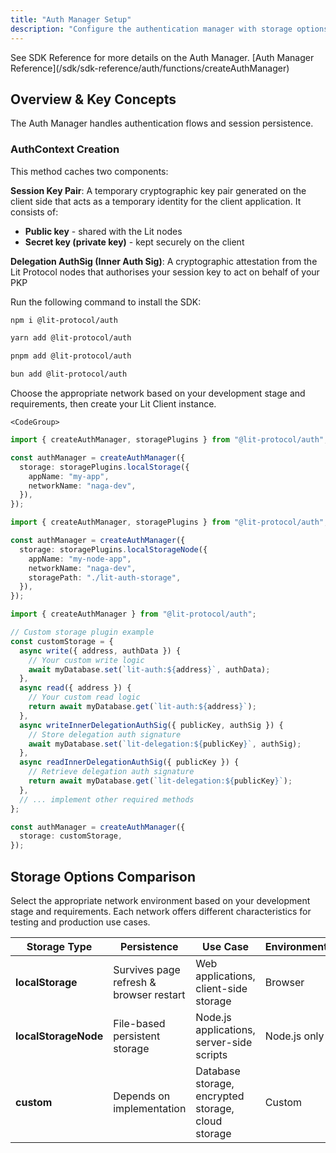 ```yaml
---
title: "Auth Manager Setup"
description: "Configure the authentication manager with storage options and auth methods"
---
```


<Tip>
See SDK Reference for more details on the Auth Manager. [Auth Manager Reference](/sdk/sdk-reference/auth/functions/createAuthManager)
</Tip>

## Overview & Key Concepts

The Auth Manager handles authentication flows and session persistence.

### AuthContext Creation

This method caches two components:

**Session Key Pair**: A temporary cryptographic key pair generated on the client side that acts as a temporary identity for the client application. It consists of:

- **Public key** - shared with the Lit nodes
- **Secret key (private key)** - kept securely on the client

**Delegation AuthSig (Inner Auth Sig)**: A cryptographic attestation from the Lit Protocol nodes that authorises your session key to act on behalf of your PKP

<Steps>
  <Step title="Install the SDK">

Run the following command to install the SDK:

<CodeGroup>

```bash npm
npm i @lit-protocol/auth
```

```bash yarn
yarn add @lit-protocol/auth
```

```bash pnpm
pnpm add @lit-protocol/auth
```

```bash bun
bun add @lit-protocol/auth
```

</CodeGroup>
  </Step>
  <Step title="Choose Storage Plugin">
    Choose the appropriate network based on your development stage and requirements, then create your Lit Client instance.

    <CodeGroup>

```typescript browser
import { createAuthManager, storagePlugins } from "@lit-protocol/auth";

const authManager = createAuthManager({
  storage: storagePlugins.localStorage({
    appName: "my-app",
    networkName: "naga-dev",
  }),
});
```

```typescript node.js
import { createAuthManager, storagePlugins } from "@lit-protocol/auth";

const authManager = createAuthManager({
  storage: storagePlugins.localStorageNode({
    appName: "my-node-app",
    networkName: "naga-dev",
    storagePath: "./lit-auth-storage",
  }),
});
```

```typescript custom
import { createAuthManager } from "@lit-protocol/auth";

// Custom storage plugin example
const customStorage = {
  async write({ address, authData }) {
    // Your custom write logic
    await myDatabase.set(`lit-auth:${address}`, authData);
  },
  async read({ address }) {
    // Your custom read logic
    return await myDatabase.get(`lit-auth:${address}`);
  },
  async writeInnerDelegationAuthSig({ publicKey, authSig }) {
    // Store delegation auth signature
    await myDatabase.set(`lit-delegation:${publicKey}`, authSig);
  },
  async readInnerDelegationAuthSig({ publicKey }) {
    // Retrieve delegation auth signature
    return await myDatabase.get(`lit-delegation:${publicKey}`);
  },
  // ... implement other required methods
};

const authManager = createAuthManager({
  storage: customStorage,
});
```

</CodeGroup>

  </Step>

</Steps>

## Storage Options Comparison

Select the appropriate network environment based on your development stage and requirements. Each network offers different characteristics for testing and production use cases.

| Storage Type         | Persistence                             | Use Case                                           | Environment  |
| -------------------- | --------------------------------------- | -------------------------------------------------- | ------------ |
| **localStorage**     | Survives page refresh & browser restart | Web applications, client-side storage              | Browser      |
| **localStorageNode** | File-based persistent storage           | Node.js applications, server-side scripts          | Node.js only |
| **custom**           | Depends on implementation               | Database storage, encrypted storage, cloud storage | Custom       |
